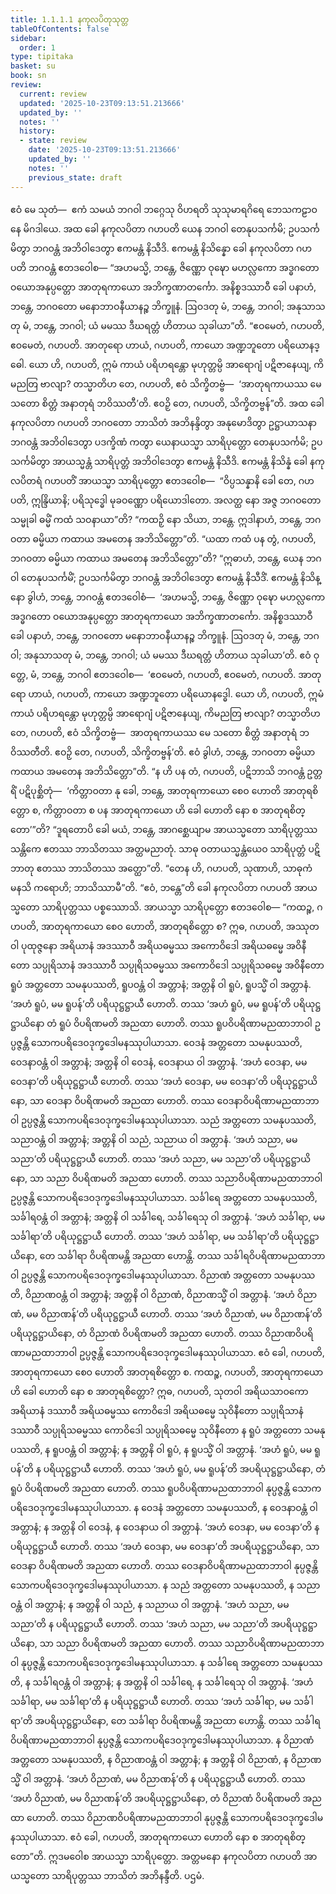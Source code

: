 ```yaml
---
title: 1.1.1.1 နကုလပိတုသုတ္တ
tableOfContents: false
sidebar:
  order: 1
type: tipitaka
basket: su
book: sn
review:
  current: review
  updated: '2025-10-23T09:13:51.213666'
  updated_by: ''
  notes: ''
  history:
  - state: review
    date: '2025-10-23T09:13:51.213666'
    updated_by: ''
    notes: ''
    previous_state: draft
---
```



<ReviewStatus review={frontmatter.review} showDetails={true} />

<HypothesisAnnotation frontmatter={frontmatter} />

<DynamicBreadcrumb />

<Division number="1" book="sn" e="ch" v="18" p="279">

<Paragraph number="2" book="sn">
ဧဝံ မေ သုတံ—  ဧကံ သမယံ ဘဂဝါ ဘဂ္ဂေသု ဝိဟရတိ သုသုမာရဂိရေ ဘေသကဠာဝနေ မိဂဒါယေ. အထ ခေါ နကုလပိတာ ဂဟပတိ ယေန ဘဂဝါ တေနုပသင်္ကမိ; ဥပသင်္ကမိတွာ ဘဂဝန္တံ အဘိဝါဒေတွာ ဧကမန္တံ နိသီဒိ. ဧကမန္တံ နိသိန္နော ခေါ နကုလပိတာ ဂဟပတိ ဘဂဝန္တံ ဧတဒဝေါစ—
</Paragraph>

<Paragraph number="3" book="sn">
“အဟမသ္မိ, ဘန္တေ, ဇိဏ္ဏော ဝုဍ္ဎော မဟလ္လကော အဒ္ဓဂတော ဝယောအနုပ္ပတ္တော အာတုရကာယော အဘိက္ခဏာတင်္ကော. အနိစ္စဒဿာဝီ ခေါ ပနာဟံ, ဘန္တေ, ဘဂဝတော မနောဘာဝနီယာနဉ္စ ဘိက္ခူနံ. ဩဝဒတု မံ, ဘန္တေ, ဘဂဝါ; အနုသာသတု မံ, ဘန္တေ, ဘဂဝါ; ယံ မမဿ ဒီဃရတ္တံ ဟိတာယ သုခါယာ”တိ.
</Paragraph>

<Paragraph number="4" book="sn">
“ဧဝမေတံ, ဂဟပတိ, ဧဝမေတံ, ဂဟပတိ. အာတုရော ဟာယံ, ဂဟပတိ, ကာယော အဏ္ဍဘူတော ပရိယောနဒ္ဓေါ. ယော ဟိ, ဂဟပတိ, ဣမံ ကာယံ ပရိဟရန္တော မုဟုတ္တမ္ပိ အာရောဂျံ ပဋိဇာနေယျ, ကိမညတြ ဗာလျာ? တသ္မာတိဟ တေ, ဂဟပတိ, ဧဝံ သိက္ခိတဗ္ဗံ—  ‘အာတုရကာယဿ မေ သတော စိတ္တံ အနာတုရံ ဘဝိဿတီ’တိ. ဧဝဉှိ တေ, ဂဟပတိ, သိက္ခိတဗ္ဗန်”တိ.
</Paragraph>

<Paragraph number="5" book="sn">
အထ ခေါ နကုလပိတာ ဂဟပတိ ဘဂဝတော ဘာသိတံ အဘိနန္ဒိတွာ အနုမောဒိတွာ ဥဋ္ဌာယာသနာ ဘဂဝန္တံ အဘိဝါဒေတွာ ပဒက္ခိဏံ ကတွာ ယေနာယသ္မာ သာရိပုတ္တော တေနုပသင်္ကမိ; ဥပသင်္ကမိတွာ အာယသ္မန္တံ သာရိပုတ္တံ အဘိဝါဒေတွာ ဧကမန္တံ နိသီဒိ. ဧကမန္တံ နိသိန္နံ ခေါ နကုလပိတရံ ဂဟပတိံ အာယသ္မာ သာရိပုတ္တော ဧတဒဝေါစ—  “ဝိပ္ပသန္နာနိ ခေါ တေ, ဂဟပတိ, ဣန္ဒြိယာနိ; ပရိသုဒ္ဓေါ မုခဝဏ္ဏော ပရိယောဒါတော. အလတ္ထ နော အဇ္ဇ ဘဂဝတော သမ္မုခါ ဓမ္မိံ ကထံ သဝနာယာ”တိ?
</Paragraph>

<Paragraph number="6" book="sn">
“ကထဉှိ နော သိယာ, ဘန္တေ. ဣဒါနာဟံ, ဘန္တေ, ဘဂဝတာ ဓမ္မိယာ ကထာယ အမတေန အဘိသိတ္တော”တိ. “ယထာ ကထံ ပန တွံ, ဂဟပတိ, ဘဂဝတာ ဓမ္မိယာ ကထာယ အမတေန အဘိသိတ္တော”တိ? “ဣဓာဟံ, ဘန္တေ, ယေန ဘဂဝါ တေနုပသင်္ကမိံ; ဥပသင်္ကမိတွာ ဘဂဝန္တံ အဘိဝါဒေတွာ ဧကမန္တံ နိသီဒိံ. ဧကမန္တံ နိသိန္နော ခွါဟံ, ဘန္တေ, ဘဂဝန္တံ ဧတဒဝေါစံ—  ‘အဟမသ္မိ, ဘန္တေ, ဇိဏ္ဏော ဝုဍ္ဎော မဟလ္လကော အဒ္ဓဂတော ဝယောအနုပ္ပတ္တော အာတုရကာယော အဘိက္ခဏာတင်္ကော. အနိစ္စဒဿာဝီ ခေါ ပနာဟံ, ဘန္တေ, ဘဂဝတော မနောဘာဝနီယာနဉ္စ ဘိက္ခူနံ. ဩဝဒတု မံ, ဘန္တေ, ဘဂဝါ; အနုသာသတု မံ, ဘန္တေ, ဘဂဝါ; ယံ မမဿ ဒီဃရတ္တံ ဟိတာယ သုခါယာ’တိ.
</Paragraph>

<Paragraph number="7" book="sn">
ဧဝံ ဝုတ္တေ, မံ, ဘန္တေ, ဘဂဝါ ဧတဒဝေါစ—  ‘ဧဝမေတံ, ဂဟပတိ, ဧဝမေတံ, ဂဟပတိ. အာတုရော ဟာယံ, ဂဟပတိ, ကာယော အဏ္ဍဘူတော ပရိယောနဒ္ဓေါ. ယော ဟိ, ဂဟပတိ, ဣမံ ကာယံ ပရိဟရန္တော မုဟုတ္တမ္ပိ အာရောဂျံ ပဋိဇာနေယျ, ကိမညတြ ဗာလျာ? တသ္မာတိဟ တေ, ဂဟပတိ, ဧဝံ သိက္ခိတဗ္ဗံ—  အာတုရကာယဿ မေ သတော စိတ္တံ အနာတုရံ ဘဝိဿတီတိ. ဧဝဉှိ တေ, ဂဟပတိ, သိက္ခိတဗ္ဗန်’တိ. ဧဝံ ခွါဟံ, ဘန္တေ, ဘဂဝတာ ဓမ္မိယာ ကထာယ အမတေန အဘိသိတ္တော”တိ.
</Paragraph>

<Paragraph number="8" book="sn">
“န ဟိ ပန တံ, ဂဟပတိ, ပဋိဘာသိ ဘဂဝန္တံ ဥတ္တရိံ ပဋိပုစ္ဆိတုံ—  ‘ကိတ္တာဝတာ နု ခေါ, ဘန္တေ, အာတုရကာယော စေဝ ဟောတိ အာတုရစိတ္တော စ, ကိတ္တာဝတာ စ ပန အာတုရကာယော ဟိ ခေါ ဟောတိ နော စ အာတုရစိတ္တော’”တိ? “ဒူရတောပိ ခေါ မယံ, ဘန္တေ, အာဂစ္ဆေယျာမ အာယသ္မတော သာရိပုတ္တဿ သန္တိကေ ဧတဿ ဘာသိတဿ အတ္ထမညာတုံ. သာဓု ဝတာယသ္မန္တံယေဝ သာရိပုတ္တံ ပဋိဘာတု ဧတဿ ဘာသိတဿ အတ္ထော”တိ.
</Paragraph>

<Paragraph number="9" book="sn">
“တေန ဟိ, ဂဟပတိ, သုဏာဟိ, သာဓုကံ မနသိ ကရောဟိ; ဘာသိဿာမီ”တိ. “ဧဝံ, ဘန္တေ”တိ ခေါ နကုလပိတာ ဂဟပတိ အာယသ္မတော သာရိပုတ္တဿ ပစ္စဿောသိ. အာယသ္မာ သာရိပုတ္တော ဧတဒဝေါစ—
</Paragraph>

<Paragraph number="10" book="sn">
“ကထဉ္စ, ဂဟပတိ, အာတုရကာယော စေဝ ဟောတိ, အာတုရစိတ္တော စ? ဣဓ, ဂဟပတိ, အဿုတဝါ ပုထုဇ္ဇနော အရိယာနံ အဒဿာဝီ အရိယဓမ္မဿ အကောဝိဒေါ အရိယဓမ္မေ အဝိနီတော သပ္ပုရိသာနံ အဒဿာဝီ သပ္ပုရိသဓမ္မဿ အကောဝိဒေါ သပ္ပုရိသဓမ္မေ အဝိနီတော ရူပံ အတ္တတော သမနုပဿတိ, ရူပဝန္တံ ဝါ အတ္တာနံ; အတ္တနိ ဝါ ရူပံ, ရူပသ္မိံ ဝါ အတ္တာနံ. ‘အဟံ ရူပံ, မမ ရူပန်’တိ ပရိယုဋ္ဌဋ္ဌာယီ ဟောတိ. တဿ ‘အဟံ ရူပံ, မမ ရူပန်’တိ ပရိယုဋ္ဌဋ္ဌာယိနော တံ ရူပံ ဝိပရိဏမတိ အညထာ ဟောတိ. တဿ ရူပဝိပရိဏာမညထာဘာဝါ ဥပ္ပဇ္ဇန္တိ သောကပရိဒေဝဒုက္ခဒေါမနဿုပါယာသာ.
</Paragraph>

<Paragraph number="11" book="sn">
ဝေဒနံ အတ္တတော သမနုပဿတိ, ဝေဒနာဝန္တံ ဝါ အတ္တာနံ; အတ္တနိ ဝါ ဝေဒနံ, ဝေဒနာယ ဝါ အတ္တာနံ. ‘အဟံ ဝေဒနာ, မမ ဝေဒနာ’တိ ပရိယုဋ္ဌဋ္ဌာယီ ဟောတိ. တဿ ‘အဟံ ဝေဒနာ, မမ ဝေဒနာ’တိ ပရိယုဋ္ဌဋ္ဌာယိနော, သာ ဝေဒနာ ဝိပရိဏမတိ အညထာ ဟောတိ. တဿ ဝေဒနာဝိပရိဏာမညထာဘာဝါ ဥပ္ပဇ္ဇန္တိ သောကပရိဒေဝဒုက္ခဒေါမနဿုပါယာသာ.
</Paragraph>

<Paragraph number="12" book="sn">
သညံ အတ္တတော သမနုပဿတိ, သညာဝန္တံ ဝါ အတ္တာနံ; အတ္တနိ ဝါ သညံ, သညာယ ဝါ အတ္တာနံ. ‘အဟံ သညာ, မမ သညာ’တိ ပရိယုဋ္ဌဋ္ဌာယီ ဟောတိ. တဿ ‘အဟံ သညာ, မမ သညာ’တိ ပရိယုဋ္ဌဋ္ဌာယိနော, သာ သညာ ဝိပရိဏမတိ အညထာ ဟောတိ. တဿ သညာဝိပရိဏာမညထာဘာဝါ ဥပ္ပဇ္ဇန္တိ သောကပရိဒေဝဒုက္ခဒေါမနဿုပါယာသာ.
</Paragraph>

<Paragraph number="13" book="sn">
သင်္ခါရေ အတ္တတော သမနုပဿတိ, သင်္ခါရဝန္တံ ဝါ အတ္တာနံ; အတ္တနိ ဝါ သင်္ခါရေ, သင်္ခါရေသု ဝါ အတ္တာနံ. ‘အဟံ သင်္ခါရာ, မမ သင်္ခါရာ’တိ ပရိယုဋ္ဌဋ္ဌာယီ ဟောတိ. တဿ ‘အဟံ သင်္ခါရာ, မမ သင်္ခါရာ’တိ ပရိယုဋ္ဌဋ္ဌာယိနော, တေ သင်္ခါရာ ဝိပရိဏမန္တိ အညထာ ဟောန္တိ. တဿ သင်္ခါရဝိပရိဏာမညထာဘာဝါ ဥပ္ပဇ္ဇန္တိ သောကပရိဒေဝဒုက္ခဒေါမနဿုပါယာသာ.
</Paragraph>

<Paragraph number="14" book="sn">
ဝိညာဏံ အတ္တတော သမနုပဿတိ, ဝိညာဏဝန္တံ ဝါ အတ္တာနံ; အတ္တနိ ဝါ ဝိညာဏံ, ဝိညာဏသ္မိံ ဝါ အတ္တာနံ. ‘အဟံ ဝိညာဏံ, မမ ဝိညာဏန်’တိ ပရိယုဋ္ဌဋ္ဌာယီ ဟောတိ. တဿ ‘အဟံ ဝိညာဏံ, မမ ဝိညာဏန်’တိ ပရိယုဋ္ဌဋ္ဌာယိနော, တံ ဝိညာဏံ ဝိပရိဏမတိ အညထာ ဟောတိ. တဿ ဝိညာဏဝိပရိဏာမညထာဘာဝါ ဥပ္ပဇ္ဇန္တိ သောကပရိဒေဝဒုက္ခဒေါမနဿုပါယာသာ. ဧဝံ ခေါ, ဂဟပတိ, အာတုရကာယော စေဝ ဟောတိ အာတုရစိတ္တော စ.
</Paragraph>

<Paragraph number="15" book="sn">
ကထဉ္စ, ဂဟပတိ, အာတုရကာယော ဟိ ခေါ ဟောတိ နော စ အာတုရစိတ္တော? ဣဓ, ဂဟပတိ, သုတဝါ အရိယသာဝကော အရိယာနံ ဒဿာဝီ အရိယဓမ္မဿ ကောဝိဒေါ အရိယဓမ္မေ သုဝိနီတော သပ္ပုရိသာနံ ဒဿာဝီ သပ္ပုရိသဓမ္မဿ ကောဝိဒေါ သပ္ပုရိသဓမ္မေ သုဝိနီတော န ရူပံ အတ္တတော သမနုပဿတိ, န ရူပဝန္တံ ဝါ အတ္တာနံ; န အတ္တနိ ဝါ ရူပံ, န ရူပသ္မိံ ဝါ အတ္တာနံ. ‘အဟံ ရူပံ, မမ ရူပန်’တိ န ပရိယုဋ္ဌဋ္ဌာယီ ဟောတိ. တဿ ‘အဟံ ရူပံ, မမ ရူပန်’တိ အပရိယုဋ္ဌဋ္ဌာယိနော, တံ ရူပံ ဝိပရိဏမတိ အညထာ ဟောတိ. တဿ ရူပဝိပရိဏာမညထာဘာဝါ နုပ္ပဇ္ဇန္တိ သောကပရိဒေဝဒုက္ခဒေါမနဿုပါယာသာ.
</Paragraph>

<Paragraph number="16" book="sn">
န ဝေဒနံ အတ္တတော သမနုပဿတိ, န ဝေဒနာဝန္တံ ဝါ အတ္တာနံ; န အတ္တနိ ဝါ ဝေဒနံ, န ဝေဒနာယ ဝါ အတ္တာနံ. ‘အဟံ ဝေဒနာ, မမ ဝေဒနာ’တိ န ပရိယုဋ္ဌဋ္ဌာယီ ဟောတိ. တဿ ‘အဟံ ဝေဒနာ, မမ ဝေဒနာ’တိ အပရိယုဋ္ဌဋ္ဌာယိနော, သာ ဝေဒနာ ဝိပရိဏမတိ အညထာ ဟောတိ. တဿ ဝေဒနာဝိပရိဏာမညထာဘာဝါ နုပ္ပဇ္ဇန္တိ သောကပရိဒေဝဒုက္ခဒေါမနဿုပါယာသာ.
</Paragraph>

<Paragraph number="17" book="sn">
န သညံ အတ္တတော သမနုပဿတိ, န သညာဝန္တံ ဝါ အတ္တာနံ; န အတ္တနိ ဝါ သညံ, န သညာယ ဝါ အတ္တာနံ. ‘အဟံ သညာ, မမ သညာ’တိ န ပရိယုဋ္ဌဋ္ဌာယီ ဟောတိ. တဿ ‘အဟံ သညာ, မမ သညာ’တိ အပရိယုဋ္ဌဋ္ဌာယိနော, သာ သညာ ဝိပရိဏမတိ အညထာ ဟောတိ. တဿ သညာဝိပရိဏာမညထာဘာဝါ နုပ္ပဇ္ဇန္တိ သောကပရိဒေဝဒုက္ခဒေါမနဿုပါယာသာ.
</Paragraph>

<Paragraph number="18" book="sn">
န သင်္ခါရေ အတ္တတော သမနုပဿတိ, န သင်္ခါရဝန္တံ ဝါ အတ္တာနံ; န အတ္တနိ ဝါ သင်္ခါရေ, န သင်္ခါရေသု ဝါ အတ္တာနံ. ‘အဟံ သင်္ခါရာ, မမ သင်္ခါရာ’တိ န ပရိယုဋ္ဌဋ္ဌာယီ ဟောတိ. တဿ ‘အဟံ သင်္ခါရာ, မမ သင်္ခါရာ’တိ အပရိယုဋ္ဌဋ္ဌာယိနော, တေ သင်္ခါရာ ဝိပရိဏမန္တိ အညထာ ဟောန္တိ. တဿ သင်္ခါရဝိပရိဏာမညထာဘာဝါ နုပ္ပဇ္ဇန္တိ သောကပရိဒေဝဒုက္ခဒေါမနဿုပါယာသာ.
</Paragraph>

<Paragraph number="19" book="sn">
န ဝိညာဏံ အတ္တတော သမနုပဿတိ, န ဝိညာဏဝန္တံ ဝါ အတ္တာနံ; န အတ္တနိ ဝါ ဝိညာဏံ, န ဝိညာဏသ္မိံ ဝါ အတ္တာနံ. ‘အဟံ ဝိညာဏံ, မမ ဝိညာဏန်’တိ န ပရိယုဋ္ဌဋ္ဌာယီ ဟောတိ. တဿ ‘အဟံ ဝိညာဏံ, မမ ဝိညာဏန်’တိ အပရိယုဋ္ဌဋ္ဌာယိနော, တံ ဝိညာဏံ ဝိပရိဏမတိ အညထာ ဟောတိ. တဿ ဝိညာဏဝိပရိဏာမညထာဘာဝါ နုပ္ပဇ္ဇန္တိ သောကပရိဒေဝဒုက္ခဒေါမနဿုပါယာသာ. ဧဝံ ခေါ, ဂဟပတိ, အာတုရကာယော ဟောတိ နော စ အာတုရစိတ္တော”တိ.
</Paragraph>

<Paragraph number="20" book="sn">
ဣဒမဝေါစ အာယသ္မာ သာရိပုတ္တော. အတ္တမနော နကုလပိတာ ဂဟပတိ အာယသ္မတော သာရိပုတ္တဿ ဘာသိတံ အဘိနန္ဒီတိ.

</Paragraph>
</Division>

<Paragraph number="21" type="center" book="sn">
ပဌမံ.
</Paragraph>